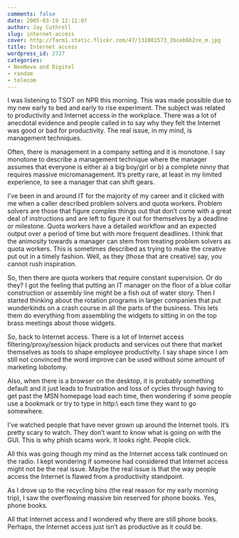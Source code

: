 ```yaml
---
comments: false
date: 2005-03-19 12:11:07
author: Jay Cuthrell
slug: internet-access
cover: http://farm1.static.flickr.com/47/131081573_2bceb6b2ce_m.jpg
title: Internet access
wordpress_id: 2727
categories:
- NeoNova and Digitel
- random
- telecom
---
```



I was listening to TSOT on NPR this morning. This was made possible due to my new early to bed and early to rise experiment. The subject was related to productivity and Internet access in the workplace. There was a lot of anecdotal evidence and people called in to say why they felt the Internet was good or bad for productivity. The real issue, in my mind, is management techniques.

Often, there is management in a company setting and it is monotone. I say monotone to describe a management technique where the manager assumes that everyone is either a) a big boy/girl or b) a complete ninny that requires massive micromanagement. It’s pretty rare, at least in my limited experience, to see a manager that can shift gears.

I’ve been in and around IT for the majority of my career and it clicked with me when a caller described problem solvers and quota workers. Problem solvers are those that figure complex things out that don’t come with a great deal of instructions and are left to figure it out for themselves by a deadline or milestone. Quota workers have a detailed workflow and an expected output over a period of time but with more frequent deadlines. I think that the animosity towards a manager can stem from treating problem solvers as quota workers. This is sometimes described as trying to make the creative put out in a timely fashion. Well, as they (those that are creative) say, you cannot rush inspiration.

So, then there are quota workers that require constant supervision. Or do they? I got the feeling that putting an IT manager on the floor of a blue collar construction or assembly line might be a fish out of water story. Then I started thinking about the rotation programs in larger companies that put wunderkinds on a crash course in all the parts of the business. This lets them do everything from assembling the widgets to sitting in on the top brass meetings about those widgets.

So, back to Internet access. There is a lot of Internet access filtering/proxy/session hijack products and services out there that market themselves as tools to shape employee productivity. I say shape since I am still not convinced the word improve can be used without some amount of marketing lobotomy.

Also, when there is a browser on the desktop, it is probably something default and it just leads to frustration and loss of cycles through having to get past the MSN homepage load each time, then wondering if some people use a bookmark or try to type in http:\ each time they want to go somewhere.

I’ve watched people that have never grown up around the Internet tools. It’s pretty scary to watch. They don’t want to know what is going on with the GUI. This is why phish scams work. It looks right. People click.

All this was going though my mind as the Internet access talk continued on the radio. I kept wondering if someone had considered that Internet access might not be the real issue. Maybe the real issue is that the way people access the Internet is flawed from a productivity standpoint.

As I drove up to the recycling bins (the real reason for my early morning trip), I saw the overflowing massive bin reserved for phone books. Yes, phone books.

All that Internet access and I wondered why there are still phone books. Perhaps, the Internet access just isn’t as productive as it could be.

